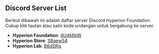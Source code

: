 ## Discord Server List
Berikut dibawah ini adalah daftar server Discord Hyperion Foundation. Cukup klik tautan atau salin kode undangan untuk bergabung ke server.

- **Hyperion Foundation**: [4U4k6bW](https://discord.gg/4U4k6bW)
- **Hyperion Store**: [SBaew54](https://discord.gg/SBaew54)
- **Hyperion Lab**: [B6dSRjs](https://discord.gg/B6dSRjs)
